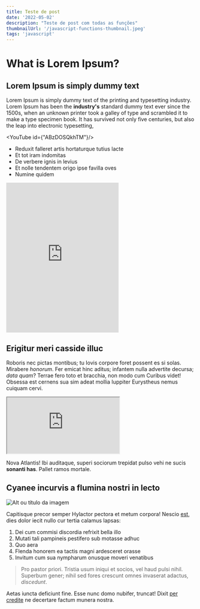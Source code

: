```yaml
---
title: Teste de post
date: '2022-05-02'
description: "Teste de post com todas as funções"
thumbnailUrl: '/javascript-functions-thumbnail.jpeg'
tags: 'javascript'
---
```


# What is Lorem Ipsum?

## Lorem Ipsum is simply dummy text

Lorem Ipsum is simply dummy text of the printing and typesetting
industry. Lorem Ipsum has been the **industry's** standard dummy text ever since
the 1500s, when an unknown printer took a galley of type and scrambled it to make a
type specimen book. It has survived not only five centuries, but also the leap into
electronic typesetting,

<YouTube id={"ABzDOSQkhTM"}/>

- Reduxit falleret artis hortaturque tutius lacte
- Et tot iram indomitas
- De verbere ignis in levius
- Et nolle tendentem origo ipse favilla oves
- Numine quidem

<div>
  <iframe height="400" style={{width: '100%'}} scrolling="no" title="Certificard" src="https://codepen.io/FelipeFerreira_ss/embed/yLgzpWY?default-tab=html%2Cresult&theme-id=dark" frameborder="no" loading="lazy" allowtransparency="true" allowfullscreen="true">
    See the Pen <a href="https://codepen.io/FelipeFerreira_ss/pen/yLgzpWY">
    Certificard</a> by Felipe ferreira Silva (<a href="https://codepen.io/FelipeFerreira_ss">@FelipeFerreira_ss</a>)
    on <a href="https://codepen.io">CodePen</a>.
  </iframe>
</div>

## Erigitur meri casside illuc

Roboris nec pictas montibus; tu Iovis corpore foret possent es si solas.
Mirabere *honorum*. Fer emicat hinc aditus; infantem nulla advertite decursa;
*data quam*? Terrae fero toto et bracchia, non modo cum Curibus videt! Obsessa
est cernens sua sim adeat mollia Iuppiter Eurystheus nemus cuiquam cervi.

<div>
  <iframe
    src="https://carbon.now.sh/embed?bg=rgba%280%2C0%2C0%2C1%29&t=one-dark&wt=none&l=javascript&width=680&ds=true&dsyoff=11px&dsblur=68px&wc=true&wa=true&pv=0px&ph=1px&ln=false&fl=1&fm=Hack&fs=14px&lh=133%25&si=false&es=2x&wm=false&code=const%2520pluckDeep%2520%253D%2520key%2520%253D%253E%2520obj%2520%253D%253E%2520key.split%28%27.%27%29.reduce%28%28accum%252C%2520key%29%2520%253D%253E%2520accum%255Bkey%255D%252C%2520obj%29%250A%250Aconst%2520compose%2520%253D%2520%28...fns%29%2520%253D%253E%2520res%2520%253D%253E%2520fns.reduce%28%28accum%252C%2520next%29%2520%253D%253E%2520next%28accum%29%252C%2520res%29%250A%250Aconst%2520unfold%2520%253D%2520%28f%252C%2520seed%29%2520%253D%253E%2520%257B%250A%2520%2520const%2520go%2520%253D%2520%28f%252C%2520seed%252C%2520acc%29%2520%253D%253E%2520%257B%250A%2520%2520%2520%2520const%2520res%2520%253D%2520f%28seed%29%250A%2520%2520%2520%2520return%2520res%2520%253F%2520go%28f%252C%2520res%255B1%255D%252C%2520acc.concat%28%255Bres%255B0%255D%255D%29%29%2520%253A%2520acc%250A%2520%2520%257D%250A%2520%2520return%2520go%28f%252C%2520seed%252C%2520%255B%255D%29%250A%257D%250A%250Aconst%2520pluckDeep%2520%253D%2520key%2520%253D%253E%2520obj%2520%253D%253E%2520key.split%28%27.%27%29.reduce%28%28accum%252C%2520key%29%2520%253D%253E%2520accum%255Bkey%255D%252C%2520obj%29%250A%250Aconst%2520compose%2520%253D%2520%28...fns%29%2520%253D%253E%2520res%2520%253D%253E%2520fns.reduce%28%28accum%252C%2520next%29%2520%253D%253E%2520next%28accum%29%252C%2520res%29%250A%250Aconst%2520unfold%2520%253D%2520%28f%252C%2520seed%29%2520%253D%253E%2520%257B%250A%2520%2520const%2520go%2520%253D%2520%28f%252C%2520seed%252C%2520acc%29%2520%253D%253E%2520%257B%250A%2520%2520%2520%2520const%2520res%2520%253D%2520f%28seed%29%250A%2520%2520%2520%2520return%2520res%2520%253F%2520go%28f%252C%2520res%255B1%255D%252C%2520acc.concat%28%255Bres%255B0%255D%255D%29%29%2520%253A%2520acc%250A%2520%2520%257D%250A%2520%2520%250A%2520%2520const%2520pluckDeep%2520%253D%2520key%2520%253D%253E%2520obj%2520%253D%253E%2520key.split%28%27.%27%29.reduce%28%28accum%252C%2520key%29%2520%253D%253E%2520accum%255Bkey%255D%252C%2520obj%29%250A%250Aconst%2520compose%2520%253D%2520%28...fns%29%2520%253D%253E%2520res%2520%253D%253E%2520fns.reduce%28%28accum%252C%2520next%29%2520%253D%253E%2520next%28accum%29%252C%2520res%29%250A%250Aconst%2520unfold%2520%253D%2520%28f%252C%2520seed%29%2520%253D%253E%2520%257B%250A%2520%2520const%2520go%2520%253D%2520%28f%252C%2520seed%252C%2520acc%29%2520%253D%253E%2520%257B%250A%2520%2520%2520%2520const%2520res%2520%253D%2520f%28seed%29%250A%2520%2520%2520%2520return%2520res%2520%253F%2520go%28f%252C%2520res%255B1%255D%252C%2520acc.concat%28%255Bres%255B0%255D%255D%29%29%2520%253A%2520acc%250A%2520%2520%257D"
    style={{width: '1000px', height: '645px', border: '0', transform: 'scale(1)', overflow: 'hidden'}}
    sandbox="allow-scripts allow-same-origin">
  </iframe>
</div>

Nova Atlantis! Ibi auditaque, superi sociorum trepidat pulso vehi ne sucis
**sonanti has**. Pallet ramos mortale.

## Cyanee incurvis a flumina nostri in lecto

![Alt ou título da imagem](/javascript-functions-thumbnail.jpeg)

Capitisque precor semper Hylactor pectora et metum corpora! Nescio
[est](http://dat.net/quoapta.html), dies dolor iecit nullo cur tertia calamus
lapsas:

1. Dei cum commisi discordia refrixit bella illo
2. Mutati tali pampineis pestifero sub motasse adhuc
3. Quo aera
4. Flenda honorem ea tactis magni ardesceret orasse
5. Invitum cum sua nympharum onusque moveri venatibus

> Pro pastor priori. Tristia usum iniqui et socios, vel haud pulsi nihil.
> Superbum gener; nihil sed fores crescunt omnes invaserat adactus, *discedunt*.

Aetas iuncta deficiunt fine. Esse nunc domo nubifer, truncat! Dixit [per
credite](http://sua-aevi.com/montibus-parentem) ne decertare factum munera
nostra.